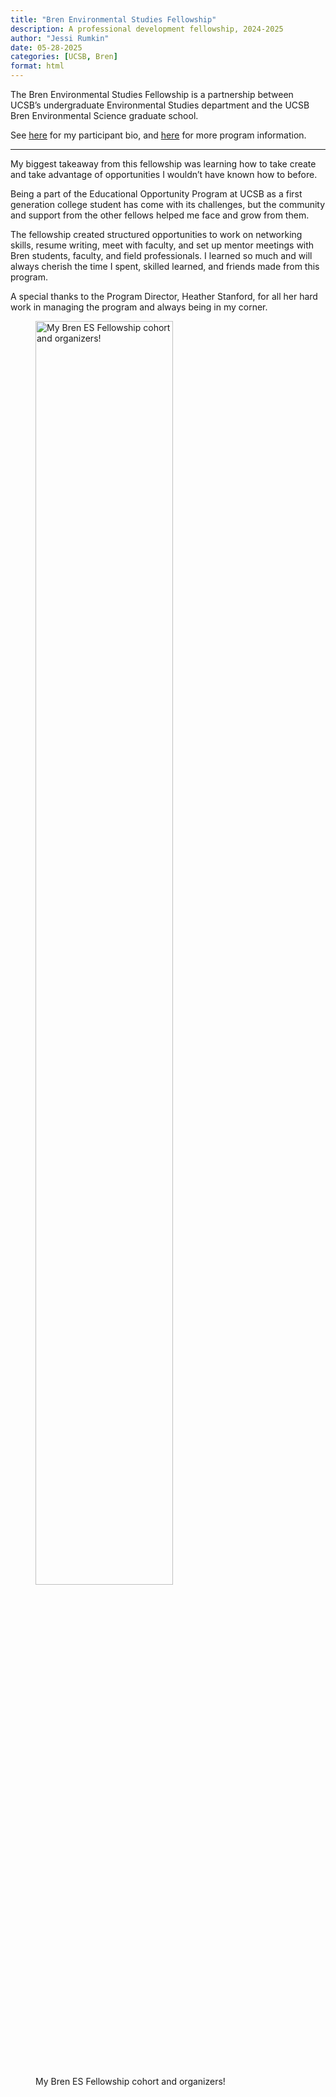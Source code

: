 ```yaml
---
title: "Bren Environmental Studies Fellowship"
description: A professional development fellowship, 2024-2025
author: "Jessi Rumkin"
date: 05-28-2025
categories: [UCSB, Bren]
format: html
---
```


The Bren Environmental Studies Fellowship is a partnership between UCSB's undergraduate Environmental Studies department and the UCSB Bren Environmental Science graduate school.

See [here](https://bren.ucsb.edu/undergrad-mentoring/bren-es-fellows-program/bren-es-fellows/jessi-rumkin#:~:text=Jessi%20Rumkin-,Jessi%20Rumkin,-Bren%2DEnvironmental%20Studies "Open in browser"){target="_blank"} for my participant bio, and [here](https://bren.ucsb.edu/undergrad-mentoring/bren-es-fellows-program#:~:text=ENVIRONMENTAL%20STUDIES%20FELLOWS-,PROGRAM%20OVERVIEW,-Developed%20by%20the "Open in browser"){target="_blank"} for more program information.

------------------------------------------------------------------------

My biggest takeaway from this fellowship was learning how to take create and take advantage of opportunities I wouldn't have known how to before.

Being a part of the Educational Opportunity Program at UCSB as a first generation college student has come with its challenges, but the community and support from the other fellows helped me face and grow from them.

The fellowship created structured opportunities to work on networking skills, resume writing, meet with faculty, and set up mentor meetings with Bren students, faculty, and field professionals. I learned so much and will always cherish the time I spent, skilled learned, and friends made from this program.

A special thanks to the Program Director, Heather Stanford, for all her hard work in managing the program and always being in my corner.

![My Bren ES Fellowship cohort and organizers!](besf.JPG){fig-align="left" width="72%"}
